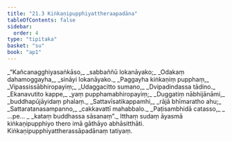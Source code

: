 ```yaml
---
title: "21.3 Kiṅkaṇipupphiyattheraapadāna"
tableOfContents: false
sidebar:
  order: 4
type: "tipitaka"
basket: "su"
book: "ap1"
---
```



<DynamicBreadcrumb />

<Division number="10" book="ap1">

<Paragraph number="2763" type="verses" book="ap1">
_“Kañcanagghiyasaṅkāso,_  
_sabbaññū lokanāyako;_  
_Odakaṃ dahamoggayha,_  
_sināyi lokanāyako._  

</Paragraph>

</Division>
<Division number="11" book="ap1">

<Paragraph number="2764" type="verses" book="ap1">
_Paggayha kiṅkaṇiṃ pupphaṃ,_  
_Vipassissābhiropayiṃ;_  
_Udaggacitto sumano,_  
_Dvipadindassa tādino._  

</Paragraph>

</Division>
<Division number="12" book="ap1">

<Paragraph number="2765" type="verses" book="ap1">
_Ekanavutito kappe,_  
_yaṃ pupphamabhiropayiṃ;_  
_Duggatiṃ nābhijānāmi,_  
_buddhapūjāyidaṃ phalaṃ._  

</Paragraph>

</Division>
<Division number="13" book="ap1">

<Paragraph number="2766" type="verses" book="ap1">
_Sattavīsatikappamhi,_  
_rājā bhīmaratho ahu;_  
_Sattaratanasampanno,_  
_cakkavattī mahabbalo._  

</Paragraph>

</Division>
<Division number="14" book="ap1">

<Paragraph number="2767" type="verses" book="ap1">
_Paṭisambhidā catasso,_  
_ …pe… _  
_kataṃ buddhassa sāsanaṃ”._  

</Paragraph>

<Paragraph number="2768" book="ap1">
Itthaṃ sudaṃ āyasmā kiṅkaṇipupphiyo thero imā gāthāyo abhāsitthāti.

</Paragraph>
</Division>

<Paragraph number="2769" type="center" book="ap1">
Kiṅkaṇipupphiyattherassāpadānaṃ tatiyaṃ.
</Paragraph>